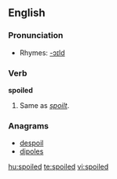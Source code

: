 ==English==

===Pronunciation===
*Rhymes: [[Rhymes:English:-ɔɪld|-ɔɪld]]

===Verb===
'''spoiled'''

# Same as ''[[spoilt]]''. {{past of|[[spoil]]}} 

===Anagrams===
*[[despoil]]
*[[dipoles]]

[[hu:spoiled]]
[[te:spoiled]]
[[vi:spoiled]]